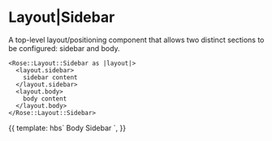 
<Meta title="Rose/Layout/Sidebar" component="SidebarLayout" />

# Layout|Sidebar

A top-level layout/positioning component that allows two distinct sections to
be configured: sidebar and body.

```htmlbars
<Rose::Layout::Sidebar as |layout|>
  <layout.sidebar>
    sidebar content
  </layout.sidebar>
  <layout.body>
    body content
  </layout.body>
</Rose::Layout::Sidebar>
```

<Preview>
  <Story name="SidebarLayout">
    {{
      template: hbs`
      <Rose::Layout::Sidebar as |layout|>
        <layout.sidebar style="background: var(--brand-gray-7);">Body</layout.sidebar>
        <layout.body style="background: var(--brand-gray-5);">Sidebar</layout.body>
      </Rose::Layout::Sidebar>
    `,
    }}
  </Story>
</Preview>
